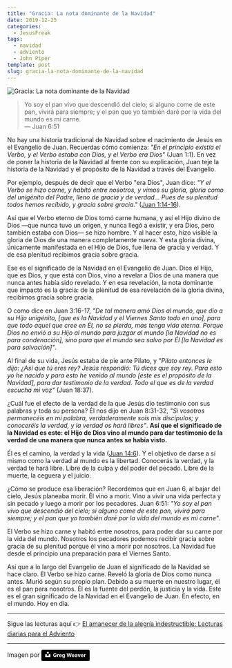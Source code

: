 ```yaml
---
title: "Gracia: La nota dominante de la Navidad"
date: 2019-12-25
categories:
  - JesusFreak
tags:
  - navidad
  - adviento
  - John Piper
template: post
slug: gracia-la-nota-dominante-de-la-navidad
---
```


![Gracia: La nota dominante de la Navidad](https://i.imgur.com/9kvXuk3.jpg)

> Yo soy el pan vivo que descendió del cielo; si alguno come de este pan, vivirá para siempre; y el pan que yo también daré por la vida del mundo es mi carne. <br />— Juan 6:51

No hay una historia tradicional de Navidad sobre el nacimiento de Jesús en el Evangelio de Juan. Recuerdas cómo comienza: _"En el principio existía el Verbo, y el Verbo estaba con Dios, y el Verbo era Dios"_ (Juan 1:1). En vez de poner la historia de la Navidad al frente con su explicación, Juan teje la historia de la Navidad y el propósito de la Navidad a través del Evangelio.

Por ejemplo, después de decir que el Verbo "era Dios", Juan dice: _"Y el Verbo se hizo carne, y habitó entre nosotros, y vimos su gloria, gloria como del unigénito del Padre, lleno de gracia y de verdad... Pues de su plenitud todos hemos recibido, y gracia sobre gracia."_ ([Juan 1:14-16](https://www.biblegateway.com/passage/?search=Juan+1%3A14-16&version=LBLA)).

Así que el Verbo eterno de Dios tomó carne humana, y así el Hijo divino de Dios —que nunca tuvo un origen, y nunca llegó a existir, y era Dios, pero también estaba con Dios— se hizo hombre. Y al hacer esto, hizo visible la gloria de Dios de una manera completamente nueva. Y esta gloria divina, únicamente manifestada en el Hijo de Dios, fue llena de gracia y verdad. Y de esa plenitud recibimos gracia sobre gracia.

Ese es el significado de la Navidad en el Evangelio de Juan. Dios el Hijo, que es Dios, y que está con Dios, vino a revelar a Dios de una manera que nunca antes había sido revelado. Y en esa revelación, la nota dominante que impactó es la gracia: de la plenitud de esa revelación de la gloria divina, recibimos gracia sobre gracia.

O como dice en Juan 3:16-17, _"De tal manera amó Dios al mundo, que dio a su Hijo unigénito, [que es la Navidad y el Viernes Santo todo en uno], para que todo aquel que cree en Él, no se pierda, mas tenga vida eterna. Porque Dios no envió a su Hijo al mundo para juzgar al mundo [la Navidad no es para condenación], sino para que el mundo sea salvo por Él [la Navidad es para salvación]"_.

Al final de su vida, Jesús estaba de pie ante Pilato, y _"Pilato entonces le dijo: ¿Así que tú eres rey? Jesús respondió: Tú dices que soy rey. Para esto yo he nacido y para esto he venido al mundo [este es el propósito de la Navidad], para dar testimonio de la verdad. Todo el que es de la verdad escucha mi voz"_ (Juan 18:37).

¿Cuál fue el efecto de la verdad de la que Jesús dio testimonio con sus palabras y toda su persona? Él nos dijo en Juan 8:31-32, _"Si vosotros permanecéis en mi palabra, verdaderamente sois mis discípulos; y conoceréis la verdad, y la verdad os hará libres"_. **Así que el significado de la Navidad es este: el Hijo de Dios vino al mundo para dar testimonio de la verdad de una manera que nunca antes se había visto.**

Él es el camino, la verdad y la vida ([Juan 14:6](https://www.biblegateway.com/passage/?search=Juan+14%3A6&version=LBLA)). Y el objetivo de darse a sí mismo como la verdad al mundo es la libertad. Conocerás la verdad, y la verdad te hará libre. Libre de la culpa y del poder del pecado. Libre de la muerte, la ceguera y el juicio.

¿Cómo se produce esa liberación? Recordemos que en Juan 6, al bajar del cielo, Jesús planeaba morir. Él vino a morir. Vino a vivir una vida perfecta y sin pecado y luego a morir por los pecadores. Juan 6:51: _"Yo soy el pan vivo que descendió del cielo; si alguno come de este pan, vivirá para siempre; y el pan que yo también daré por la vida del mundo es mi carne"_.

El Verbo se hizo carne y habitó entre nosotros, para poder dar su carne por la vida del mundo. Nosotros los pecadores podemos recibir gracia sobre gracia de su plenitud porque él vino a morir por nosotros. La Navidad fue desde el principio una preparación para el Viernes Santo.

Así que a lo largo del Evangelio de Juan el significado de la Navidad se hace claro. El Verbo se hizo carne. Reveló la gloria de Dios como nunca antes. Murió según su propio plan. Debido a su muerte en nuestro lugar, él es el pan para nosotros. Él es la fuente del perdón, la justicia y la vida. Este es el gran significado de la Navidad en el Evangelio de Juan. En efecto, en el mundo. Hoy en día.

---

Sigue las lecturas aquí 👉 [El amanecer de la alegría indestructible: Lecturas diarias para el Adviento](/el-amanecer-de-una-alegria-indestructible)

---

Imagen por <a style="background-color:black;color:white;text-decoration:none;padding:4px 6px;font-family:-apple-system, BlinkMacSystemFont, &quot;San Francisco&quot;, &quot;Helvetica Neue&quot;, Helvetica, Ubuntu, Roboto, Noto, &quot;Segoe UI&quot;, Arial, sans-serif;font-size:12px;font-weight:bold;line-height:1.2;display:inline-block;border-radius:3px" href="https://unsplash.com/@greglweaver?utm_medium=referral&amp;utm_campaign=photographer-credit&amp;utm_content=creditBadge" target="_blank" rel="noopener noreferrer" title="Download free do whatever you want high-resolution photos from Greg Weaver"><span style="display:inline-block;padding:2px 3px"><svg xmlns="http://www.w3.org/2000/svg" style="height:12px;width:auto;position:relative;vertical-align:middle;top:-2px;fill:white" viewBox="0 0 32 32"><title>unsplash-logo</title><path d="M10 9V0h12v9H10zm12 5h10v18H0V14h10v9h12v-9z"></path></svg></span><span style="display:inline-block;padding:2px 3px">Greg Weaver</span></a>
